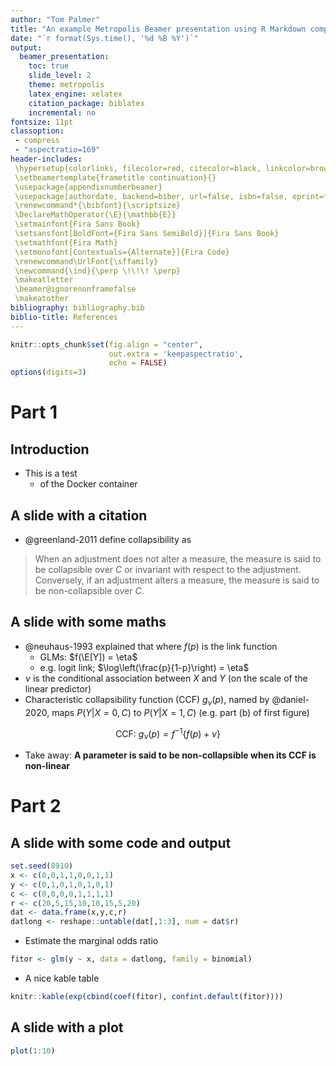 ```yaml
---
author: "Tom Palmer"
title: "An example Metropolis Beamer presentation using R Markdown compiled in the rmdmetro Docker container"
date: "`r format(Sys.time(), '%d %B %Y')`"
output:
  beamer_presentation:
    toc: true
    slide_level: 2
    theme: metropolis
    latex_engine: xelatex
    citation_package: biblatex
    incremental: no
fontsize: 11pt
classoption:
 - compress
 - "aspectratio=169"
header-includes:
 \hypersetup{colorlinks, filecolor=red, citecolor=black, linkcolor=brown, urlcolor=blue}
 \setbeamertemplate{frametitle continuation}{}
 \usepackage{appendixnumberbeamer}
 \usepackage[authordate, backend=biber, url=false, isbn=false, eprint=false, doi=false, uniquename=false, giveninits=true, maxcitenames=2]{biblatex-chicago}
 \renewcommand*{\bibfont}{\scriptsize}
 \DeclareMathOperator{\E}{\mathbb{E}}
 \setmainfont{Fira Sans Book}
 \setsansfont[BoldFont={Fira Sans SemiBold}]{Fira Sans Book}
 \setmathfont{Fira Math} 
 \setmonofont[Contextuals={Alternate}]{Fira Code}
 \renewcommand\UrlFont{\sffamily}
 \newcommand{\ind}{\perp \!\!\! \perp}
 \makeatletter
 \beamer@ignorenonframefalse
 \makeatother
bibliography: bibliography.bib
biblio-title: References
---
```


```r
knitr::opts_chunk$set(fig.align = "center", 
                      out.extra = 'keepaspectratio',
                      echo = FALSE)
options(digits=3)
```

# Part 1

## Introduction{.allowframebreaks .t}

- This is a test
  - of the Docker container

## A slide with a citation{.allowframebreaks .t}

* @greenland-2011 define collapsibility as
\vspace{.3cm}

> When an adjustment does not alter a measure, the measure is said to be collapsible over *C* or invariant with respect to the adjustment. Conversely, if an adjustment alters a measure, the measure is said to be non-collapsible over *C*.

## A slide with some maths{.allowframebreaks .t}

- @neuhaus-1993 explained that where $f(p)$ is the link function
  - GLMs: $f(\E[Y]) = \eta$
  - e.g. logit link; $\log\left(\frac{p}{1-p}\right) = \eta$
- $\nu$ is the conditional association between $X$ and $Y$ (on the scale of the linear predictor)
- Characteristic collapsibility function (CCF) $g_{\nu}(p)$, named by @daniel-2020, maps $P(Y|X=0,C)$ to $P(Y|X=1,C)$ (e.g. part (b) of first figure)

$$
\text{CCF:}\ g_\nu(p) = f^{-1}\left\{ f(p) + \nu \right\}
$$

- Take away: **A parameter is said to be non-collapsible when its CCF is non-linear**

# Part 2

## A slide with some code and output{.allowframebreaks .t}

```r
set.seed(8910)
x <- c(0,0,1,1,0,0,1,1)
y <- c(0,1,0,1,0,1,0,1)
c <- c(0,0,0,0,1,1,1,1)
r <- c(20,5,15,10,10,15,5,20)
dat <- data.frame(x,y,c,r)
datlong <- reshape::untable(dat[,1:3], num = dat$r)
```

* Estimate the marginal odds ratio
```r
fitor <- glm(y ~ x, data = datlong, family = binomial)
```

* A nice kable table
```r
knitr::kable(exp(cbind(coef(fitor), confint.default(fitor))))
```

## A slide with a plot{.allowframebreaks .t}
```r
plot(1:10)
```